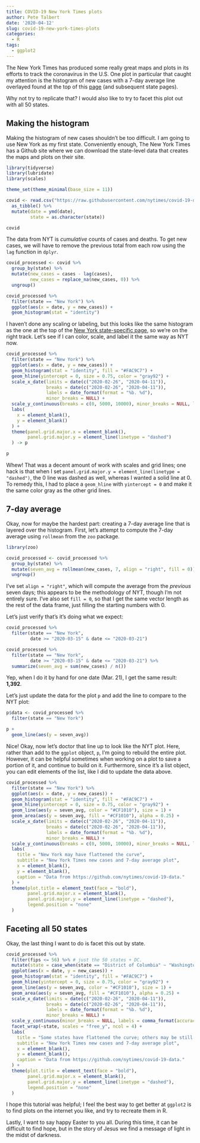 ```yaml
---
title: COVID-19 New York Times plots
author: Pete Talbert
date: '2020-04-12'
slug: covid-19-new-york-times-plots
categories:
  - R
tags:
  - ggplot2
---
```


The New York Times has produced some really great maps and plots in its efforts to track the coronavirus in the U.S. One plot in particular that caught my attention is the histogram of new cases with a 7-day average line overlayed found at the top of this [page](https://www.nytimes.com/interactive/2020/us/coronavirus-us-cases.html) (and subsequent state pages).

Why not try to replicate that? I would also like to try to facet this plot out with all 50 states.

## Making the histogram

Making the histogram of new cases shouldn't be too difficult. I am going to use New York as my first state. Conveniently enough, The New York Times has a Github site where we can download the state-level data that creates the maps and plots on their site.

```r
library(tidyverse)
library(lubridate)
library(scales)

theme_set(theme_minimal(base_size = 11))
```


```r
covid <- read.csv("https://raw.githubusercontent.com/nytimes/covid-19-data/master/us-states.csv") %>% 
  as_tibble() %>% 
  mutate(date = ymd(date), 
         state = as.character(state))

covid
```

The data from NYT is *cumulative* counts of cases and deaths. To get new cases, we will have to remove the previous total from each row using the `lag` function in `dplyr`.

```r
covid_processed <- covid %>% 
  group_by(state) %>% 
  mutate(new_cases = cases - lag(cases), 
         new_cases = replace_na(new_cases, 0)) %>% 
  ungroup()

covid_processed %>% 
  filter(state == "New York") %>% 
  ggplot(aes(x = date, y = new_cases)) +
  geom_histogram(stat = "identity")
```

I haven't done any scaling or labeling, but this looks like the same histogram as the one at the top of the [New York state-specific page](https://www.nytimes.com/interactive/2020/us/new-york-coronavirus-cases.html), so we're on the right track. Let's see if I can color, scale, and label it the same way as NYT now.

```r
covid_processed %>% 
  filter(state == "New York") %>% 
  ggplot(aes(x = date, y = new_cases)) +
  geom_histogram(stat = "identity", fill = "#FAC9C7") +
  geom_hline(yintercept = 0, size = 0.75, color = "gray92") +
  scale_x_date(limits = date(c("2020-02-26", "2020-04-11")),
               breaks = date(c("2020-02-26", "2020-04-11")),
               labels = date_format(format = "%b. %d"),
               minor_breaks = NULL) +
  scale_y_continuous(breaks = c(0, 5000, 10000), minor_breaks = NULL, labels = comma_format()) +
  labs(
    x = element_blank(),
    y = element_blank()
  ) +
  theme(panel.grid.major.x = element_blank(),
        panel.grid.major.y = element_line(linetype = "dashed")
  ) -> p

p
```

Whew! That was a decent amount of work with scales and grid lines; one hack is that when I set `panel.grid.major.y = element_line(linetype = "dashed")`, the 0 line was dashed as well, whereas I wanted a solid line at 0. To remedy this, I had to place a `geom_hline` with `yintercept = 0` and make it the same color gray as the other grid lines.

## 7-day average

Okay, now for maybe the hardest part: creating a 7-day average line that is layered over the histogram. First, let's attempt to compute the 7-day average using `rollmean` from the `zoo` package.

```r
library(zoo)

covid_processed <- covid_processed %>%
  group_by(state) %>% 
  mutate(seven_avg = rollmean(new_cases, 7, align = "right", fill = 0)) %>% 
  ungroup()
```

I've set `align = "right"`, which will compute the average from the *previous* seven days; this appears to be the methodology of NYT, though I'm not entirely sure. I've also set `fill = 0`, so that I get the same vector length as the rest of the data frame, just filling the starting numbers with 0.

Let's just verify that's it's doing what we expect:

```r
covid_processed %>% 
  filter(state == "New York",
         date >= "2020-03-15" & date <= "2020-03-21")

covid_processed %>% 
  filter(state == "New York",
         date >= "2020-03-15" & date <= "2020-03-21") %>% 
  summarize(seven_avg = sum(new_cases) / n())
```

Yep, when I do it by hand for one date (Mar. 21), I get the same result: **1,392**.

Let's just update the data for the plot `p` and add the line to compare to the NYT plot:

```r
p$data <- covid_processed %>% 
  filter(state == "New York")

p +
  geom_line(aes(y = seven_avg))
```

Nice! Okay, now let's doctor that line up to look like the NYT plot. Here, rather than add to the `ggplot` object, `p`, I'm going to rebuild the entire plot. However, it can be helpful sometimes when working on a plot to save a portion of it, and continue to build on it. Furthermore, since it's a list object, you can edit elements of the list, like I did to update the data above.

```r
covid_processed %>% 
  filter(state == "New York") %>% 
  ggplot(aes(x = date, y = new_cases)) +
  geom_histogram(stat = "identity", fill = "#FAC9C7") +
  geom_hline(yintercept = 0, size = 0.75, color = "gray92") +
  geom_line(aes(y = seven_avg, color = "#CF1010"), size = 1) +
  geom_area(aes(y = seven_avg, fill = "#CF1010"), alpha = 0.25) +
  scale_x_date(limits = date(c("2020-02-26", "2020-04-11")),
               breaks = date(c("2020-02-26", "2020-04-11")),
               labels = date_format(format = "%b. %d"),
               minor_breaks = NULL) +
  scale_y_continuous(breaks = c(0, 5000, 10000), minor_breaks = NULL, labels = comma_format()) +
  labs(
    title = "New York may have flattened the curve",
    subtitle = "New York Times new cases and 7-day average plot",
    x = element_blank(),
    y = element_blank(),
    caption = "Data from https://github.com/nytimes/covid-19-data."
  ) +
  theme(plot.title = element_text(face = "bold"),
        panel.grid.major.x = element_blank(),
        panel.grid.major.y = element_line(linetype = "dashed"),
        legend.position = "none"
  )
```

## Faceting all 50 states

Okay, the last thing I want to do is facet this out by state.

```r
covid_processed %>% 
  filter(fips <= 56) %>% # just the 50 states + DC.
  mutate(state = case_when(state == "District of Columbia" ~ "Washington DC", TRUE ~ state)) %>% 
  ggplot(aes(x = date, y = new_cases)) +
  geom_histogram(stat = "identity", fill = "#FAC9C7") +
  geom_hline(yintercept = 0, size = 0.75, color = "gray92") +
  geom_line(aes(y = seven_avg, color = "#CF1010"), size = 1) +
  geom_area(aes(y = seven_avg, fill = "#CF1010"), alpha = 0.25) +
  scale_x_date(limits = date(c("2020-02-26", "2020-04-11")),
               breaks = date(c("2020-02-26", "2020-04-11")),
               labels = date_format(format = "%b. %d"),
               minor_breaks = NULL) +
  scale_y_continuous(minor_breaks = NULL, labels = comma_format(accuracy = 1)) + # removed the hard-coded breaks.
  facet_wrap(~state, scales = "free_y", ncol = 4) +
  labs(
    title = "Some states have flattened the curve; others may be still ramping up",
    subtitle = "New York Times new cases and 7-day average plot",
    x = element_blank(),
    y = element_blank(),
    caption = "Data from https://github.com/nytimes/covid-19-data."
  ) +
  theme(plot.title = element_text(face = "bold"),
        panel.grid.major.x = element_blank(),
        panel.grid.major.y = element_line(linetype = "dashed"),
        legend.position = "none"
  )
```

I hope this tutorial was helpful; I feel the best way to get better at `ggplot2` is to find plots on the internet you like, and try to recreate them in R.

Lastly, I want to say happy Easter to you all. During this time, it can be difficult to find hope, but in the story of Jesus we find a message of light in the midst of darkness.